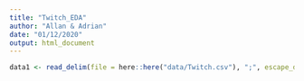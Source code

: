 ```yaml
---
title: "Twitch_EDA"
author: "Allan & Adrian"
date: "01/12/2020"
output: html_document
---
```



```r
data1 <- read_delim(file = here::here("data/Twitch.csv"), ";", escape_double = FALSE, col_names = FALSE, trim_ws = TRUE)

```
